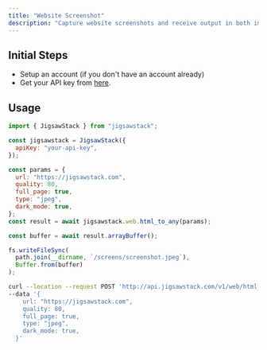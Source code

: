 ```yaml
---
title: "Website Screenshot"
description: "Capture website screenshots and receive output in both image and PDF formats using the [HTML To ANY API](https://docs.jigsawstack.com/api-reference/web/html-to-any)."
---
```


## Initial Steps

- Setup an account (if you don't have an account already)
- Get your API key from [here](https://jigsawstack.com/dashboard).

## Usage

<CodeGroup>

```javascript Node.js
import { JigsawStack } from "jigsawstack";

const jigsawstack = JigsawStack({
  apiKey: "your-api-key",
});

const params = {
  url: "https://jigsawstack.com",
  quality: 80,
  full_page: true,
  type: "jpeg",
  dark_mode: true,
};
const result = await jigsawstack.web.html_to_any(params);

const buffer = await result.arrayBuffer();

fs.writeFileSync(
  path.join(__dirname, `/screens/screenshot.jpeg`),
  Buffer.from(buffer)
);
```

```bash cURL
curl --location --request POST 'http://api.jigsawstack.com/v1/web/html_to_any'  --header 'Content-Type: application/json' --header 'x-api-key: <your-api-key-here>' \
--data '{
    url: "https://jigsawstack.com",
    quality: 80,
    full_page: true,
    type: "jpeg",
    dark_mode: true,
  }'
```

</CodeGroup>
